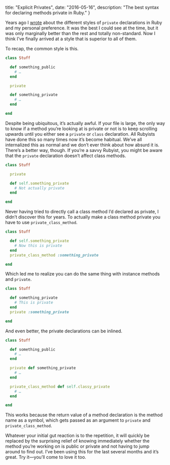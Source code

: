   title: "Explicit Privates",
  date: "2016-05-16",
  description: "The best syntax for declaring methods private in Ruby."
}

Years ago I [wrote][old post] about the different styles of `private` declarations in Ruby and my personal preference. It was the best I could see at the time, but it was only marginally better than the rest and totally non-standard. Now I think I’ve finally arrived at a style that is superior to all of them.

To recap, the common style is this.

```ruby
class Stuff

  def something_public
    # …
  end

  private

  def something_private
    # …
  end

end
```

Despite being ubiquitous, it’s actually awful. If your file is large, the only way to know if a method you’re looking at is private or not is to keep scrolling upwards until you either see a `private` or `class` declaration. All Rubyists have done this so many times now it’s become habitual. We’ve all internalized this as normal and we don’t ever think about how absurd it is. There’s a better way, though. If you’re a savvy Rubyist, you might be aware that the `private` declaration doesn’t affect class methods.

```ruby
class Stuff

  private

  def self.something_private
    # Not actually private
  end

end
```

Never having tried to directly call a class method I’d declared as private, I didn’t discover this for years. To actually make a class method private you have to use `private_class_method`.

```ruby
class Stuff

  def self.something_private
    # Now this is private
  end
  private_class_method :something_private

end
```

Which led me to realize you can do the same thing with instance methods and `private`.

```ruby
class Stuff

  def something_private
    # This is private
  end
  private :something_private

end
```

And even better, the private declarations can be inlined.

```ruby
class Stuff

  def something_public
    # …
  end

  private def something_private
    # …
  end

  private_class_method def self.classy_private
    # …
  end

end
```

This works because the return value of a method declaration is the method name as a symbol, which gets passed as an argument to `private` and `private_class_method`.

Whatever your initial gut reaction is to the repetition, it will quickly be replaced by the surprising relief of knowing immediately whether the method you’re working on is public or private and not having to jump around to find out. I’ve been using this for the last several months and it’s great. Try it—you’ll come to love it too.

[old post]: /adjusting-your-privates-in-public
